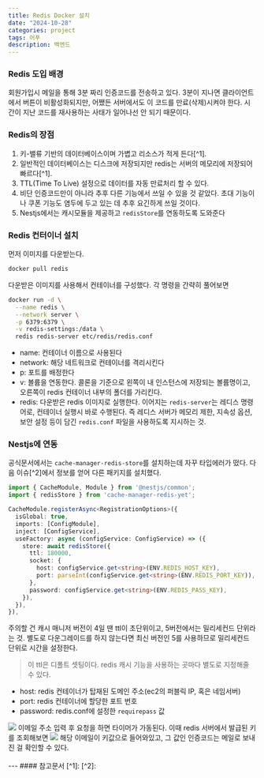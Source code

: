 ```yaml
---
title: Redis Docker 설치
date: "2024-10-28"
categories: project
tags: 어푸
description: 백엔드
---
```

<HeadingNavigator />

### Redis 도입 배경
회원가입시 메일을 통해 3분 짜리 인증코드를 전송하고 있다.
3분이 지나면 클라이언트에서 버튼이 비활성화되지만, 어쨌든 서버에서도 이 코드를 만료(삭제)시켜야 한다. 시간이 지난 코드를 재사용하는 사태가 일어나선 안 되기 때문이다.

### Redis의 장점
1. 키-밸류 기반의 데이터베이스이며 가볍고 리소스가 적게 든다[^1].
2. 일반적인 데이터베이스는 디스크에 저장되지만 redis는 서버의 메모리에 저장되어 빠르다[^1].
3. TTL(Time To Live) 설정으로 데이터를 자동 만료처리 할 수 있다.
4. 비단 인증코드만이 아니라 추후 다른 기능에서 쓰일 수 있을 것 같았다. 초대 기능이나 쿠폰 기능도 염두에 두고 있는 데 추후 요긴하게 쓰일 것이다.
5. Nestjs에서는 캐시모듈을 제공하고 `redisStore`를 연동하도록 도와준다

### Redis 컨터이너 설치
먼저 이미지를 다운받는다.
```sh
docker pull redis
```

다운받은 이미지를 사용해서 컨테이너를 구성했다. 각 명령을 간략히 풀어보면
```sh
docker run -d \
  --name redis \
  --network server \
  -p 6379:6379 \
  -v redis-settings:/data \
  redis redis-server etc/redis/redis.conf
```

- name: 컨테이너 이름으로 사용된다
- network: 해당 네트워크로 컨테이너를 격리시킨다
- p: 포트를 배정한다
- v: 볼륨을 연동한다. 콜론을 기준으로 왼쪽이 내 인스턴스에 저장되는 볼륨명이고, 오른쪽이 redis 컨테이너 내부의 폴더를 가리킨다.
- redis: 다운받은 redis 이미지로 실행한다. 이어지는 `redis-server`는 레디스 명령어로, 컨테이너 실행시 바로 수행된다. 즉 레디스 서버가 메모리 제한, 지속성 옵션, 보안 설정 등이 담긴 `redis.conf` 파일을 사용하도록 지시하는 것.


### Nestjs에 연동
공식문서에서는 `cache-manager-redis-store`를 설치하는데 자꾸 타입에러가 떴다. 다음 이슈[^2]에서 정보를 얻어 다른 패키지를 설치했다.
```ts app.module.ts
import { CacheModule, Module } from '@nestjs/common';
import { redisStore } from 'cache-manager-redis-yet';

CacheModule.registerAsync<RegistrationOptions>({
  isGlobal: true,
  imports: [ConfigModule],
  inject: [ConfigService],
  useFactory: async (configService: ConfigService) => ({
    store: await redisStore({
      ttl: 180000,
      socket: {
        host: configService.get<string>(ENV.REDIS_HOST_KEY),
        port: parseInt(configService.get<string>(ENV.REDIS_PORT_KEY)),
      },
      password: configService.get<string>(ENV.REDIS_PASS_KEY),
    }),
  }),
}),
```
주의할 건 캐시 매니저 버전이 4일 땐 ttl이 초단위이고, 5버전에서는 밀리세컨드 단위라는 것. 별도로 다운그레이드를 하지 않는다면 최신 버전인 5를 사용하므로 밀리세컨드 단위로 시간을 설정한다.

> <label className="green" />
> 이 ttl은 디폴트 셋팅이다. redis 캐시 기능을 사용하는 곳마다 별도로 지정해줄 수 있다.

- host: redis 컨테이너가 탑재된 도메인 주소(ec2의 퍼블릭 IP, 혹은 네임서버)
- port: redis 컨테이너에 할당한 포트 번호
- password: redis.conf에 설정한 `requirepass` 값

<Img src='/images/2024/send_mail.png' />
이메일 주소 입력 후 요청을 하면 타이머가 가동된다. 이때 redis 서버에서 발급된 키를 조회해보면

<Img src='/images/2024/redis.png' />
해당 이메일이 키값으로 들어와있고, 그 값인 인증코드는 메일로 보내진 걸 확인할 수 있다.


<br/>
<br/>
---
#### 참고문서
[^1]: <Lnk text='레디스 알고 쓰자' href='https://velog.io/@banggeunho/%EB%A0%88%EB%94%94%EC%8A%A4Redis-%EC%95%8C%EA%B3%A0-%EC%93%B0%EC%9E%90.-%EC%A0%95%EC%9D%98-%EC%A0%80%EC%9E%A5%EB%B0%A9%EC%8B%9D-%EC%95%84%ED%82%A4%ED%85%8D%EC%B2%98-%EC%9E%90%EB%A3%8C%EA%B5%AC%EC%A1%B0-%EC%9C%A0%ED%9A%A8-%EA%B8%B0%EA%B0%84' />
[^2]: <Lnk text='Upgrade redis to v4' href='https://github.com/dabroek/node-cache-manager-redis-store/issues/40#issuecomment-1383193211' />

